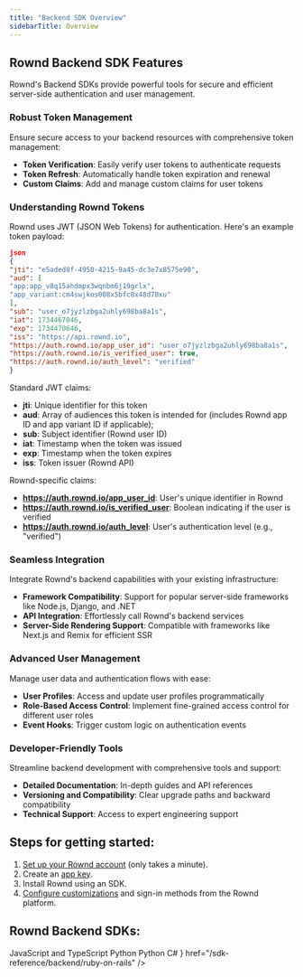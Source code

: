```yaml
---
title: "Backend SDK Overview"
sidebarTitle: Overview
---
```


## Rownd Backend SDK Features
Rownd's Backend SDKs provide powerful tools for secure and efficient server-side authentication and user management.

### Robust Token Management

Ensure secure access to your backend resources with comprehensive token management:
- **Token Verification**: Easily verify user tokens to authenticate requests
- **Token Refresh**: Automatically handle token expiration and renewal
- **Custom Claims**: Add and manage custom claims for user tokens

### Understanding Rownd Tokens

Rownd uses JWT (JSON Web Tokens) for authentication. Here's an example token payload:

```json
json
{
"jti": "e5aded8f-4950-4215-9a45-dc3e7x8575e90",
"aud": [
"app:app_v8q15ahdmpx3wqnbm6j19grlx",
"app_variant:cm4swjkos008x5bfc8x48d70xu"
],
"sub": "user_o7jyzlzbga2uhly698ba8a1s",
"iat": 1734467046,
"exp": 1734470646,
"iss": "https://api.rownd.io",
"https://auth.rownd.io/app_user_id": "user_o7jyzlzbga2uhly698ba8a1s",
"https://auth.rownd.io/is_verified_user": true,
"https://auth.rownd.io/auth_level": "verified"
}
```

Standard JWT claims:
- **jti**: Unique identifier for this token 
- **aud**: Array of audiences this token is intended for (includes Rownd app ID and app variant ID if applicable); 
- **sub**: Subject identifier (Rownd user ID)
- **iat**: Timestamp when the token was issued
- **exp**: Timestamp when the token expires
- **iss**: Token issuer (Rownd API)

Rownd-specific claims:
- **https://auth.rownd.io/app_user_id**: User's unique identifier in Rownd
- **https://auth.rownd.io/is_verified_user**: Boolean indicating if the user is verified
- **https://auth.rownd.io/auth_level**: User's authentication level (e.g., "verified")



### Seamless Integration

Integrate Rownd's backend capabilities with your existing infrastructure:
- **Framework Compatibility**: Support for popular server-side frameworks like Node.js, Django, and .NET
- **API Integration**: Effortlessly call Rownd's backend services
- **Server-Side Rendering Support**: Compatible with frameworks like Next.js and Remix for efficient SSR

### Advanced User Management

Manage user data and authentication flows with ease:
- **User Profiles**: Access and update user profiles programmatically
- **Role-Based Access Control**: Implement fine-grained access control for different user roles
- **Event Hooks**: Trigger custom logic on authentication events

### Developer-Friendly Tools

Streamline backend development with comprehensive tools and support:
- **Detailed Documentation**: In-depth guides and API references
- **Versioning and Compatibility**: Clear upgrade paths and backward compatibility
- **Technical Support**: Access to expert engineering support

## Steps for getting started:
1. [Set up your Rownd account](/welcome/getting-started) (only takes a minute).
2. Create an [app key](/configuration/app-credentials).
3. Install Rownd using an SDK.
4. [Configure customizations](/configuration/overview) and sign-in methods from the Rownd platform.

## Rownd Backend SDKs:

<CardGroup>
    <Card
        title="Node.js"
        icon="node"
        href="/sdk-reference/backend/nodejs"
    >
        JavaScript and TypeScript
    </Card>
    <Card
        title="GoLang"
        icon="golang"
        href="/sdk-reference/backend/go"
    >
        Python
    </Card>
    <Card
        title="Django"
        icon="python"
        href="/sdk-reference/backend/django"
    >
        Python
    </Card>
    <Card
        title=".NET"
        icon="microsoft"
        href="/sdk-reference/backend/dotnet"
    >
        C#
    </Card>
    <Card
        title="Ruby on Rails"
        icon={<svg
                className="h-6 w-6 bg-primary dark:bg-primary-light"
                style={{
                    "WebkitMaskImage": "url('/images/ruby-on-rails.svg')",
                    "WebkitMaskRepeat": "no-repeat",
                    "WebkitMaskPosition": "center center",
                }}
            />}
        href="/sdk-reference/backend/ruby-on-rails"
    />
</CardGroup>
